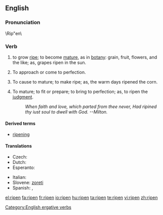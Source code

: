 ==English==
{{wikipedia|Ripening}}

===Pronunciation===
\Rip"en\

===Verb===
{{en-verb}}

# {{intransitive}} to grow [[ripe]]; to become [[mature]], as in [[botany]]: grain, fruit, flowers, and the like; as, grapes ripen in the sun.
# {{intransitive}} To approach or come to perfection.
# {{transitive}} To cause to mature; to make ripe; as, the warm days  ripened the corn.
# {{transitive}} To mature; to fit or prepare; to bring to perfection; as, to ripen the [[judgment]].
#: ''When faith and love, which parted from thee never,       Had ripined thy iust soul to dwell with God. --Milton.''

====Derived terms====
* [[ripening]]

====Translations====
{{trans-top|to grow ripe}}
* Czech: {{t-|cs|zrát}}
* Dutch: {{t+|nl|rijpen}}
* Esperanto: {{t-|eo|maturiĝi|xs=Esperanto}}
{{trans-mid}}
* Italian: {{t+|it|maturare}}
* Slovene: [[zoreti]]
* Spanish: {{t+|es|madurar}}, {{t-|es|colorear}}
{{trans-bottom}}

[[Category:English ergative verbs]]

[[el:ripen]]
[[fa:ripen]]
[[fr:ripen]]
[[io:ripen]]
[[hu:ripen]]
[[ta:ripen]]
[[te:ripen]]
[[vi:ripen]]
[[zh:ripen]]